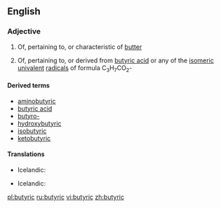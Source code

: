 ==English==

===Adjective===
{{en-adj}}

#{{rare}} Of, pertaining to, or characteristic of [[butter]]
#{{organic chemistry}} Of, pertaining to, or derived from [[butyric acid]] or any of the [[isomeric]] [[univalent]] [[radical]]s of formula C<sub>3</sub>H<sub>7</sub>CO<sub>2</sub>-

====Derived terms====
* [[aminobutyric]]
* [[butyric acid]]
* [[butyro-]]
* [[hydroxybutyric]]
* [[isobutyric]]
* [[ketobutyric]]

====Translations====
{{trans-top|of or pertaining to butter}}
* Icelandic: {{t|is|smjör-}}
{{trans-mid}}
{{trans-bottom}}

{{trans-top|of or derived from butyric acid}}
* Icelandic: {{t|is|smjör-}}
{{trans-mid}}
{{trans-bottom}}

[[pl:butyric]]
[[ru:butyric]]
[[vi:butyric]]
[[zh:butyric]]